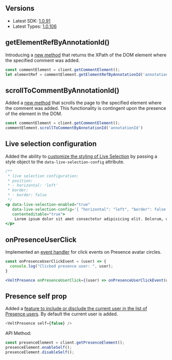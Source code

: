 ## Versions

- Latest SDK: [1.0.91](https://www.npmjs.com/package/@veltdev/react)
- Latest Types: [1.0.106](https://www.npmjs.com/package/@veltdev/types)

## getElementRefByAnnotationId()
Introducing a [new method](/async-collaboration/comments/customize-behavior/action-methods) that returns the XPath of the DOM element where the specified comment was added.

```jsx
const commentElement = client.getCommentElement();
let elementRef = commentElement.getElementRefByAnnotationId('annotationId')
```

## scrollToCommentByAnnotationId()
Added a [new method](/async-collaboration/comments/customize-behavior/action-methods) that scrolls the page to the specified element where the comment was added. This functionality is contingent upon the presence of the element in the DOM.

```jsx
const commentElement = client.getCommentElement();
commentElement.scrollToCommentByAnnotationId('annotationId')
```



## Live selection configuration
Added the ability to [customize the styling of Live Selection](/realtime-collaboration/live-selection/customize-behavior) by passing a style object to the `data-live-selection-config` attribute.



```jsx
/**
 * live selection configuration:
 * position:
 * - horizontal: 'left'
 * border:
 * - border: false
 */
<p data-live-selection-enabled="true" 
   data-live-selection-config='{ "horizontal": "left", "border": false }' 
   contenteditable="true">
    Lorem ipsum dolor sit amet consectetur adipisicing elit. Dolorum, consequatur.
</p>
```



## onPresenceUserClick

Implemented an [event handler](/realtime-collaboration/presence/customize-behavior) for click events on Presence avatar circles.

```jsx
const onPresenceUserClickEvent = (user) => {
  console.log("Clicked presence user: ", user);
}	

<VeltPresence onPresenceUserClick={(user) => onPresenceUserClickEvent(user)} />
```


## Presence self prop

Added a [feature to include or disclude the current user in the list of Presence users](/realtime-collaboration/presence/customize-behavior). By default the current user is added.

```js
<VeltPresence self={false} />
````

API Method:

```jsx
const presenceElement = client.getPresenceElement();
presenceElement.enableSelf();
presenceElement.disableSelf();
```